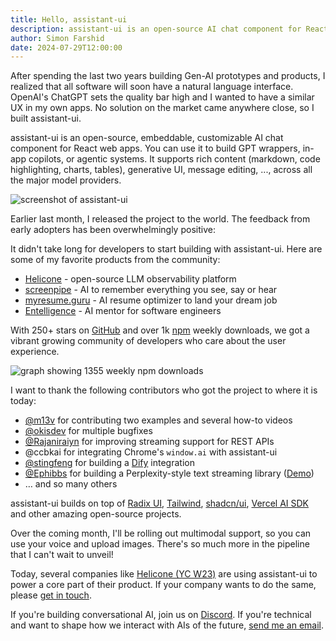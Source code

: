```yaml
---
title: Hello, assistant-ui
description: assistant-ui is an open-source AI chat component for React.
author: Simon Farshid
date: 2024-07-29T12:00:00
---
```



After spending the last two years building Gen-AI prototypes and products, I realized that all software will soon have a natural language interface. OpenAI's ChatGPT sets the quality bar high and I wanted to have a similar UX in my own apps. No solution on the market came anywhere close, so I built assistant-ui.

assistant-ui is an open-source, embeddable, customizable AI chat component for React web apps. You can use it to build GPT wrappers, in-app copilots, or agentic systems. It supports rich content (markdown, code highlighting, charts, tables), generative UI, message editing, ..., across all the major model providers.

<Image
  src={assistantUi}
  alt="screenshot of assistant-ui"
  width={398}
  height={498}
  className="mx-auto rounded-xl border drop-shadow"
/>

Earlier last month, I released the project to the world. The feedback from early adopters has been overwhelmingly positive:

<div className="not-prose mx-auto max-w-md">
  <TestimonialContainer testimonials={BLOG_TESTIMONIALS} />
</div>

It didn't take long for developers to start building with assistant-ui. Here are some of my favorite products from the community:

- [Helicone](https://helicone.ai/) - open-source LLM observability platform
- [screenpipe](https://screenpi.pe/) - AI to remember everything you see, say or hear
- [myresume.guru](http://myresume.guru) - AI resume optimizer to land your dream job
- [Entelligence](https://entelligence.ai/) - AI mentor for software engineers

With 250+ stars on [GitHub](https://github.com/assistant-ui/assistant-ui) and over 1k [npm](https://www.npmjs.com/package/@assistant-ui/react) weekly downloads, we got a vibrant growing community of developers who care about the user experience.

<Image
  src={npmDownloads}
  alt="graph showing 1355 weekly npm downloads"
  width={381}
  height={94}
  className="mx-auto dark:hue-rotate-180 dark:invert"
/>

I want to thank the following contributors who got the project to where it is today:

- [@m13v](https://github.com/m13v) for contributing two examples and several how-to videos
- [@okisdev](https://github.com/okisdev) for multiple bugfixes
- [@Rajaniraiyn](https://github.com/Rajaniraiyn) for improving streaming support for REST APIs
- @ccbkai for integrating Chrome's `window.ai` with assistant-ui
- [@stingfeng](https://github.com/stingfeng/dify-extensions) for building a [Dify](https://dify.ai) integration
- [@Ephibbs](https://github.com/Ephibbs/flowtoken) for building a Perplexity-style text streaming library ([Demo](https://assistant-ui-flowtoken-demo.vercel.app/))
- … and so many others

assistant-ui builds on top of [Radix UI](https://www.radix-ui.com/), [Tailwind](https://tailwindcss.com/), [shadcn/ui](https://ui.shadcn.com/), [Vercel AI SDK](https://sdk.vercel.ai/docs/introduction) and other amazing open-source projects.

Over the coming month, I'll be rolling out multimodal support, so you can use your voice and upload images. There's so much more in the pipeline that I can't wait to unveil!

Today, several companies like [Helicone (YC W23)](https://x.com/justinstorre/status/1816849882612904156) are using assistant-ui to power a core part of their product. If your company wants to do the same, please [get in touch](https://cal.com/simon-farshid/assistant-ui).

If you're building conversational AI, join us on [Discord](https://discord.gg/S9dwgCNEFs). If you're technical and want to shape how we interact with AIs of the future, [send me an email](mailto:simon@assistant-ui.com).

